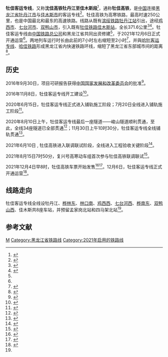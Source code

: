 {{Infobox rail system-route
|rail_name=牡佳客运专线
|other_name=牡佳高速铁路
|system_length=371.6公里
|length_in_operation=
|total_length=
|tracklength=
|name_bgcolor=
|min_width=
|box_width=
|style=
|banner_color=blue
|sec_banner_color=
|third_banner_color=
|logo_filename=
|logo_width=
|logo_bgcolor=
|logo_alt=
|logo_note=
|image=
|imagesize=
|caption=
|code_name=
|locale={{CHN}}[[黑龙江省|黑龙江省]]
|service_type=[[旅客列车|客运铁路]]
|status=运营中
|network=
|stations=8
|start=[[牡丹江站|牡丹江站]]、[[佳木斯站|佳木斯站]]
|lines=2条
|main_route=
|secondary_route=
|branch_route=
|standard=[[客运专线|客运专线]]
|character=
|other_systems=
|main_stations=[[牡丹江站|牡丹江站]]、[[鸡西西站|鸡西西站]]、[[双鸭山西站|双鸭山西站]]、[[佳木斯站|佳木斯站]]
|track=2（[[复线铁路|复线铁路]]）
|average_station_distance=
|max_speed=250 km/h
|orbital_plane=有砟轨道
|track_gauge={{standard gauge}}
|distance_between_mainlines=4.6m
|min_radius=一般地段3500m，困难地段3000m
|max_grade=25%
|elevation=
|control=[[自动控制|自动控制]]
|block_signal=[[自动闭塞|自动闭塞]]
|engine=
|electrification=[[接触网供电|接触网供电]]：50Hz 25,000V
|rollingstock=[[中国铁路高速列车|CRH系列动车组]]
|fleet_size=
|begin_operation=2021年12月6日
|end_operation=
|operation_note=
|open_operation=
|time_first=
|time_last=
|ridership=
|owner=
|operator=[[哈尔滨局集团|哈尔滨局集团]]
|franchise=
|hq=
|key_person=
|website=
|route_map={{牡佳客运专线RDT}}
}}
'''牡佳客运专线'''，又称'''沈佳高铁牡丹江至佳木斯段'''<ref name="hlj1">{{cite web|title=沈佳高铁牡丹江至佳木斯段将于12月6日开通运营|url=http://hlj.people.com.cn/n2/2021/1204/c220024-35035903.html|date=2021-12-04|publisher=人民网|access-date=2021-12-04|archive-date=2021-12-06|archive-url=https://web.archive.org/web/20211206134415/http://hlj.people.com.cn/n2/2021/1204/c220024-35035903.html|dead-url=no}}</ref>，通称'''牡佳高铁'''，是[[中国|中国]]连接[[黑龙江省|黑龙江省]][[牡丹江市|牡丹江市]]与[[佳木斯市|佳木斯市]]的客运专线<ref>{{cite news |title=牡佳客专佳木斯特大桥连续梁合龙 佳木斯站将成中国最东端高铁站 |url=http://house.china.com.cn/1589105.htm |accessdate=2022-01-04 |work=中国网 |archive-date=2022-01-04 |archive-url=https://web.archive.org/web/20220104011908/http://house.china.com.cn/1589105.htm |dead-url=no }}</ref>。牡佳高铁为高寒铁路，最高时速250公里，也是中国最北和最东的高速铁路。线路从既有[[滨绥铁路|滨绥铁路]][[牡丹江站|牡丹江站]]引出，途经[[鸡西市|鸡西市]]、[[七台河市|七台河市]]、[[双鸭山市|双鸭山市]]，引入既有[[牡佳铁路|牡佳铁路]][[佳木斯站|佳木斯站]]，全长371.6公里<ref>{{cite web|title=龙江第四条高铁来了！我国最东端高寒高铁牡佳高铁全线铺轨贯通|url=http://stdaily.com/index/kejixinwen/2020-11/30/content_1054727.shtml|accessdate=2020-12-27|date=2020-11-30|website=中国科技网|publisher=[[科技日报|科技日报]]}}</ref><ref name="tsdig">{{cite web|title=新建牡丹江至佳木斯铁路客运专线工程环境影响评价第二次信息公告|url=http://www.tsdig.com/NewsDetail.aspx?Id=846&FileName=info&Language=1|accessdate=2016-10-20|publisher=铁道第三勘察设计院集团有限公司|archive-url=https://web.archive.org/web/20170205033039/http://www.tsdig.com/NewsDetail.aspx?Id=846&FileName=info&Language=1|archive-date=2017-02-05|dead-url=yes}}</ref>。牡佳客运专线由[[中国国家铁路集团|中国铁路总公司]]和黑龙江省共同出资修建<ref name="hlj1" />，于2021年12月6日正式开通运营<ref name=开通 />。两地列车运行时长由此前的7小时左右缩短至2小时<ref>{{cite web|title=牡佳高铁为振兴东北“锦上添花”|url=http://finance.eastmoney.com/a/202012071727853246.html|accessdate=2020-12-27|date=2020-12-07|website=东方财富网}}</ref>，并與[[哈牡客运专线|哈牡客运专线]]、[[哈佳铁路|哈佳铁路]]形成黑龙江省内快速铁路环线，缩短了黑龙江省东部城市间的距离<ref>{{cite news|url=http://hljmdj.wenming.cn/wmjj/201610/t20161009_2863342.html|title=牡佳客运专线项目可研报告通过国家发改委审查|publisher=中国文明网|accessdate=2016-10-20|archive-date=2016-10-20|archive-url=https://web.archive.org/web/20161020174853/http://hljmdj.wenming.cn/wmjj/201610/t20161009_2863342.html|dead-url=no|date=2016-10-09}}</ref>。

==历史==
2016年9月30日，项目可研报告获得[[中华人民共和国国家发展和改革委员会|中国国家发展和改革委员会]]的批准<ref>{{cite news|url=https://wx.abbao.cn/a/1957-d411d5941e28f96b.html|title=牡佳客运专线项目可研报告通过国家发改委审查|publisher=好文网|accessdate=2016-10-20|archivedate=2019-09-01|archiveurl=https://web.archive.org/web/20190901094116/https://wx.abbao.cn/a/1957-d411d5941e28f96b.html|deadurl=no}}</ref>。

2016年11月8日，牡佳客运专线开工建设<ref>{{cite web|title=牡佳客专昨日开工建设打造我省东部环线“两小时”经济圈|url=http://news.163.com/16/1109/08/C5DTD6GM00014AED.html|accessdate=2017-08-14|date=2016-11-09|publisher=网易|archiveurl=https://web.archive.org/web/20170815023343/http://news.163.com/16/1109/08/C5DTD6GM00014AED.html|archivedate=2017-08-15|deadurl=yes}}</ref>。

2020年6月15日，牡佳客运专线正式进入铺轨施工阶段；7月20日全线进入铺轨施工阶段<ref>{{cite web|title=最北高寒高铁全线进入铺轨阶段|url=https://mp.weixin.qq.com/s/VIhdE7AqabfszV1sY45YTg|accessdate=2020-12-27|author=中国铁路|website=微信|archive-url=https://web.archive.org/web/20200722000306/https://mp.weixin.qq.com/s/VIhdE7AqabfszV1sY45YTg|archive-date=2020-07-22|dead-url=no}}</ref>。

2020年8月10日上午，牡佳客运专线最后一座隧道——峻山隧道顺利贯通，至此，全线34座隧道已全部贯通<ref>{{cite web|title=牡佳高铁全线34座隧道全部贯通 为年底完成铺轨贯通任务奠定基础|url=http://news.cctv.com/2020/08/11/ARTIwMq6R3GRPHcWlToK03jB200811.shtml|accessdate=2020-12-27|date=2020-08-11|website=央视网}}</ref>；11月30日上午10时30分，牡佳客运专线全线铺轨贯通<ref>{{cite web|title=全国在建最东端高寒高铁牡佳高铁全线铺轨贯通|url=https://www.hlj.gov.cn/n200/2020/1130/c35-11011689.html|accessdate=2020-12-27|date=2020-11-30|website=黑龙江省人民政府网|archive-url=https://web.archive.org/web/20210127003651/https://www.hlj.gov.cn/n200/2020/1130/c35-11011689.html|archive-date=2021-01-27|dead-url=no}}</ref>。

2021年6月10日 , 牡佳高铁进入联调联试阶段，全线进入工程验收关键阶段<ref>{{cite web|title=牡佳高铁进入联调联试阶段|url=http://www.xinhuanet.com/photo/2021-06/10/c_1127550952.htm|access-date=2021-06-13|date=2021-06-10|publisher=新华网|archive-url=https://web.archive.org/web/20210613034924/http://www.xinhuanet.com/photo/2021-06/10/c_1127550952.htm|archive-date=2021-06-13|dead-url=no}}</ref>。

2021年8月15日7时50分，复兴号高寒动车组首次参与牡佳高铁联调联试<ref>{{cite news|title=复兴号高寒动车组首次试跑牡佳高铁|url=https://heilongjiang.dbw.cn/system/2021/08/15/058700565.shtml|work=东北网|date=2021-08-15|accessdate=2021-08-16|archive-date=2021-08-16|archive-url=https://web.archive.org/web/20210816020841/https://heilongjiang.dbw.cn/system/2021/08/15/058700565.shtml|dead-url=no}}</ref>。

2021年12月4日早8时，牡佳高铁车票开始发售<ref>{{Cite web|title=我国最东端高铁——牡佳高铁正式开通运营|url=http://news.hnr.cn/rmrtt/article/1/1467817606184644609|access-date=2022-01-04|work=映象新闻|archive-date=2022-01-04|archive-url=https://web.archive.org/web/20220104010332/http://news.hnr.cn/rmrtt/article/1/1467817606184644609|dead-url=no}}</ref><ref>{{cite news|url=https://www.chinanews.com.cn/sh/2021/12-04/9622057.shtml|title=我国最东高铁今起发售车票|publisher=[[中国新闻社|中国新闻社]]|date=2021-12-04|accessdate=2021-12-04|archive-date=2021-12-04|archive-url=https://web.archive.org/web/20211204142337/https://www.chinanews.com.cn/sh/2021/12-04/9622057.shtml|dead-url=no}}</ref>。12月6日，牡佳客运专线正式开通运营<ref name="开通">{{cite web|title=牡佳高铁正式开通运营|url=https://cn.chinadaily.com.cn/a/202112/06/WS61ad6ebda3107be4979fb7e5.html|accessdate=2021-12-06|publisher=中国日报|archive-date=2021-12-06|archive-url=https://web.archive.org/web/20211206204603/https://cn.chinadaily.com.cn/a/202112/06/WS61ad6ebda3107be4979fb7e5.html|dead-url=no}}</ref>。

== 线路走向 ==
牡佳客运专线全线设牡丹江、[[桦林东站|桦林东]]、[[林口南站|林口南]]、[[鸡西西站|鸡西西]]、[[七台河西站|七台河西]]、[[桦南东站|桦南东]]、[[双鸭山西站|双鸭山西]]、佳木斯共8座车站，并预留孟家岗北站和四马架北站<ref name="tsdig" />。

== 参考文献 ==
{{reflist|2}}

{{牡佳客运专线|nocat}}
{{中国高速铁路}}

[[Category:中国高速铁路线|M]]
[[Category:黑龙江省铁路线|Category:黑龙江省铁路线]]
[[Category:2021年启用的铁路线|Category:2021年启用的铁路线]]